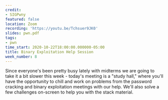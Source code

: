```yaml
---
credit:
- SIGPwny
featured: false
location: Zoom
recording: 'https://youtu.be/Tchsuer9JK0'
slides: pwn.pdf
tags:
- pwn
time_start: 2020-10-22T18:00:00.000000-05:00
title: Binary Exploitation Help Session
week_number: 8
---
```

Since everyone's been pretty busy lately with midterms we are going to take it a bit slower this week - today's meeting is a "study hall," where you'll have the opportunity to chill and work on problems from the password cracking and binary exploitation meetings with our help. We'll also solve a few challenges on-screen to help you with the stack material.